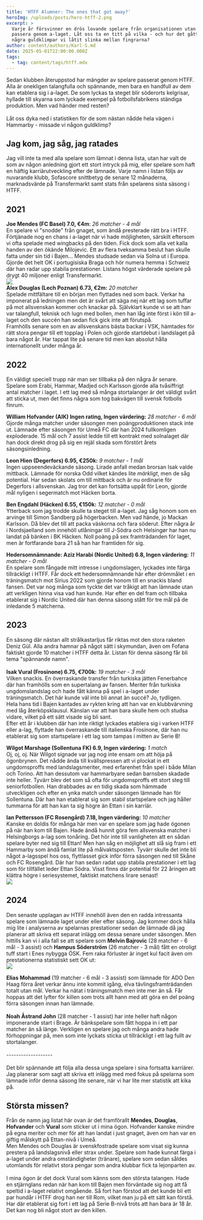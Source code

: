 ```yaml
---
title: 'HTFF Alumner: The ones that got away?'
heroImg: /uploads/posts/hero-htff-2.png
excerpt: >
  Varje år försvinner en drös lovande spelare från organisationen utan att
  passera genom a-laget. Låt oss ta en titt på vilka - och hur det gått. Finns
  några guldklimpar vi låtit slinka mellan fingrarna?
author: content/authors/Karl-S.md
date: 2025-05-01T22:00:00.000Z
tags:
  - tag: content/tags/htff.mdx
---
```


Sedan klubben återuppstod har mängder av spelare passerat genom HTFF. Alla är onekligen talangfulla och spännande, men bara en handfull av dem kan etablera sig i a-laget. De som lyckas ta steget blir söderorts kelgrisar, hyllade till skyarna som lyckade exempel på fotbollsfabrikens ständiga produktion. Men vad händer med resten? \
\
Låt oss dyka ned i statistiken för de som nästan nådde hela vägen i Hammarby - missade vi någon guldklimp?

## Jag kom, jag såg, jag ratades

Jag vill inte ta med alla spelare som lämnat i denna lista, utan har valt de som av någon anledning gjort ett stort intryck på mig, eller spelare som haft en häftig karriärutveckling efter de lämnade. Varje namn i listan följs av nuvarande klubb, Sofascore snittbetyg de senare 12 månaderna, marknadsvärde på Transfermarkt samt stats från spelarens sista säsong i HTFF.

## 2021

**Joe Mendes (FC Basel) 7.0, €4m**: *26 matcher - 4 mål*\
En spelare vi "snodde" från gnaget, som ändå presterade rätt bra i HTFF. Förtjänade nog en chans i a-laget när vi hade möjligheten, särskilt eftersom vi ofta spelade med wingbacks på den tiden. Fick dock som alla vet kalla handen av den ökände Milojevic. Ett av flera tveksamma beslut han skulle fatta under sin tid i Bajen... Mendes studsade sedan via Solna ut i Europa. Gjorde det helt OK i portugisiska Braga och hör numera hemma i Schweiz där han radar upp stabila prestationer. Listans högst värderade spelare på drygt 40 miljoner enligt Transfermarkt.\
![](/uploads/Medes-value.png)\
**Alex Douglas (Lech Poznan) 6.73, €2m:** *20 matcher*\
Spelade mittfältare till en början men flyttades ned som back. Verkar ha imponerat på ledningen men det är svårt att säga nej när ett lag som tuffar på mot allsvenskan kommer och knackar på. Självklart kunde vi se att han var talangfull, teknisk och lugn med bollen, men han låg inte först i kön till a-laget och den succén han sedan fick gick inte att förutspå.\
Framhölls senare som en av allsvenskans bästa backar i VSK, hämtades för rätt stora pengar till ett topplag i Polen och gjorde startdebut i landslaget på bara något år. Har tappat lite på senare tid men kan absolut hålla internationellt under många år.

## 2022

En väldigt speciell trupp när man ser tillbaka på den några år senare. Spelare som Erabi, Hammar, Madjed och Karlsson gjorde alla tvåsiffrigt antal matcher i laget. I ett lag med så många stortalanger är det väldigt svårt att sticka ut, men det finns några som tog bakvägen till svensk fotbolls finrum.

**William Hofvander (AIK) Ingen rating, Ingen värdering:** *28 matcher - 6 mål*\
Gjorde många matcher under säsongen men poängproduktionen stack inte ut. Lämnade efter säsongen för Umeå FC där han 2024 fullkomligen exploderade. 15 mål och 7 assist ledde till ett kontrakt med solnalaget där han dock direkt drog på sig en rejäl skada som förstört årets säsongsinledning.

**Leon Hien (Degerfors) 6.95, €250k:** *9 matcher - 1 mål*\
Ingen uppseendeväckande säsong. Lirade anfall medan brorsan Isak valde mittback. Lämnade för norska Odd vilket kändes lite *märkligt*, men de såg potential. Har sedan skolats om till mittback och är nu ordinarie för Degerfors i allsvenskan. Jag tror det kan fortsätta uppåt för Leon, gjorde mål nyligen i segermatch mot Häcken borta.

**Ben Engdahl (Häcken) 6.55, €150k:** *12 matcher - 0 mål*\
Ytterback som jag trodde skulle ta steget till a-laget. Jag såg honom som en arvinge till Simon Sandberg på högerbacken. Men vad hände, jo Mackan Karlsson. Då blev det till att packa väskorna och fara söderut. Efter några år i Nordsjaelland som innehöll utlåningar till J-Södra och Helsingør har han nu landat på bänken i BK Häcken. Noll poäng på sex framträdanden för laget, men är fortfarande bara 21 så han har framtiden för sig.

**Hedersomnämnande: Aziz Harabi (Nordic United) 6.8, Ingen värdering:** *11 matcher - 0 mål*\
En spelare som fångade mitt intresse i ungdomslagen, lyckades inte färga tillräckligt i HTFF. Får dock ett hedersomnämnande här efter drömmålet i en träningsmatch mot Sirius 2022 som gjorde honom till en snackis bland fansen. Det var nog många som tyckte det var tråkigt att han lämnade utan att verkligen hinna visa vad han kunde. Har efter en del fram och tillbaka etablerat sig i Nordic United där han denna säsong stått för tre mål på de inledande 5 matcherna.

## 2023

En säsong där nästan allt strålkastarljus får riktas mot den stora raketen Deniz Gül. Alla andra hamnar på något sätt i skymundan, även om Fofana faktiskt gjorde 10 matcher i HTFF detta år. Listan för denna säsong får bli tema "spännande namn".\
\
**Isak Vural (Frosinone) 6.75, €700k:** *19 matcher - 3 mål*\
Vilken snackis. En överraskande transfer från turkiska jätten Fenerbahce där han framhölls som en supertalang av fansen. Meriter från turkiska ungdomslandslag och hade fått känna på spel i a-laget under träningsmatch. Det här kunde väl inte bli annat än succé? Jo, tydligen.\
Hela hans tid i Bajen kantades av rykten kring att han var en klubbvärvning med låg återköpsklausul. Känslan var att han bara skulle hem och studsa vidare, vilket på ett sätt visade sig bli sant.\
Efter ett år i klubben där han inte riktigt lyckades etablera sig i varken HTFF eller a-lag, flyttade han överraskande till italienska Frosinone, där han nu etablerat sig som startspelare i ett lag som tampas i mitten av Serie B!

**Wilgot Marshage (Sollentuna FK) 6.9, Ingen värdering:** *1 match*\
Oj, oj, oj. När Wilgot signade var jag nog inte ensam om att höja på ögonbrynen. Det nådde ända till kvällspressen att vi plockat in ett ungdomsproffs med landslagsmeriter, med erfarenhet från spel i både Milan och Torino. Att han dessutom var hammarbyare sedan barnsben skadade inte heller. Tyvärr blev det som så ofta för ungdomsproffs ett stort steg till seniorfotbollen. Han drabbades av en tidig skada som hämmade utveckligen och efter en ynka match under säsongen lämnade han för Sollentuna. Där han han etablerat sig som stabil startspelare och jag håller tummarna för att han kan ta sig högre än Ettan i sin karriär.

**Ian Pettersson (FC Rosengård) 7.18, Ingen värdering:** *10 matcher*\
Kanske en doldis för många här men var en spelare som jag hade ögonen på när han kom till Bajen. Hade ändå hunnit göra fem allsvenska matcher i Helsingborgs a-lag som tonåring. Det hör inte till vanligheten att en sådan spelare byter ned sig till Ettan! Men han såg en möjlighet att slå sig fram i ett Hammarby som ändå famlat lite på målvaktsposten. Tyvärr skulle det inte bli något a-lagsspel hos oss, flyttlasset gick inför förra säsongen ned till Skåne och FC Rosengård. Där har han sedan radat upp stabila prestationer i ett lag som för tillfället leder Ettan Södra. Visst finns där potential för 22 åringen att klättra högre i seriesystemet, faktiskt matchens lirare senast!\
![](</uploads/Screenshot 2025-05-02 at 14.17.25.png>)

## 2024

Den senaste upplagan av HTFF innehöll även den en radda intressanta spelare som lämnade laget under eller efter säsong. Jag kommer dock hålla mig lite i analyserna av spelarnas prestationer sedan de lämnade då jag planerar att skriva ett separat inlägg om dessa senare under säsongen. Men hittills kan vi i alla fall se att spelare som **Melvin Bajrovic** (28 matcher - 6 mål - 3 assist) och **Hampus Söderström** (26 matcher - 3 mål) fått en otroligt tuff start i Enes nybygga ÖSK. Fem raka förluster är inget kul facit även om prestationerna statistiskt sett OK ut:\
![](/uploads/Compare-stats-bajrovic-hampus.png)

**Elias Mohammad** (19 matcher - 6 mål - 3 assist) som lämnade för ADO Den Haag förra året verkar ännu inte kommit igång, elva tävlingsframträdanden totalt utan mål. Verkar ha nätat i träningsmatch men inte mer än så. Får hoppas att det lyfter för killen som trots allt hann med att göra en del poäng förra säsongen innan han lämnade.\
\
**Noah Åstrand John** (28 matcher - 1 assist) har inte heller haft någon imponerande start i Brage. Är bänkspelare som fått hoppa in i ett par matcher än så länge. Verkligen en spelare jag och många andra hade förhoppningar på, men som inte lyckats sticka ut tillräckligt i ett lag fullt av stortalanger. \
\
\-------------------\
\
Det blir spännande att följa alla dessa unga spelare i sina fortsatta karriärer. Jag planerar som sagt att skriva ett inlägg med med fokus på spelarna som lämnade inför denna säsong lite senare, när vi har lite mer statistik att kika på.

## Största missen?

Från de namn jag listat här ovan är det framförallt **Mendes**, **Douglas**, **Hofvander** och **Vural** som sticker ut i mina ögon. Hofvander kanske mindre på egna meriter och mer för att han landat i just gnaget, även om han var en giftig målskytt på Ettan-nivå i Umeå.\
Men Mendes och Douglas är svenskfostrade spelare som visat sig kunna prestera på landslagsnivå eller strax under. Spelare som hade kunnat färga i a-laget under andra omständigheter (tränare), spelare som sedan såldes utomlands för relativt stora pengar som andra klubbar fick ta lejonparten av.\
\
I mina ögon är det dock Vural som känns som den största talangen. Hade en stjärnglans redan när han kom till Bajen men förväntade sig nog att få speltid i a-laget relativt omgående. Så fort han förstod att det kunde bli ett par hundår i HTFF drog han ner till Rom, vilket man ju på ett sätt kan förstå. Har där etablerat sig fort i ett lag på Serie B-nivå trots att han bara är 18 år. Det kan nog bli något stort av den killen.
